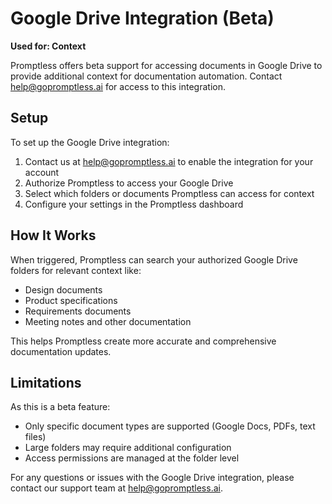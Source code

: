 # Google Drive Integration (Beta)

**Used for: Context**

Promptless offers beta support for accessing documents in Google Drive to provide additional context for documentation automation. Contact help@gopromptless.ai for access to this integration.

## Setup

To set up the Google Drive integration:

1. Contact us at help@gopromptless.ai to enable the integration for your account
2. Authorize Promptless to access your Google Drive
3. Select which folders or documents Promptless can access for context
4. Configure your settings in the Promptless dashboard

## How It Works

When triggered, Promptless can search your authorized Google Drive folders for relevant context like:

- Design documents
- Product specifications
- Requirements documents
- Meeting notes and other documentation

This helps Promptless create more accurate and comprehensive documentation updates.

## Limitations

As this is a beta feature:
- Only specific document types are supported (Google Docs, PDFs, text files)
- Large folders may require additional configuration
- Access permissions are managed at the folder level

For any questions or issues with the Google Drive integration, please contact our support team at help@gopromptless.ai.
